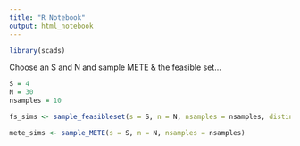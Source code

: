 ```yaml
---
title: "R Notebook"
output: html_notebook
---
```


```r
library(scads)
```

Choose an S and N and sample METE & the feasible set...

```r
S = 4
N = 30
nsamples = 10
```

```r

fs_sims <- sample_feasibleset(s = S, n = N, nsamples = nsamples, distinct = TRUE)

```

```r

mete_sims <- sample_METE(s = S, n = N, nsamples = nsamples)

```

